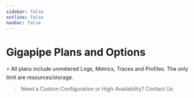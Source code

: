 ```yaml
---
sidebar: false
outline: false
navbar: false
---
```



# Gigapipe Plans and Options

⚡ All plans include unmetered Logs, Metrics, Traces and Profiles. The only limit are resources/storage.

<PricingCalculator />

> Need a Custom Configuration or High-Availability? Contact Us
